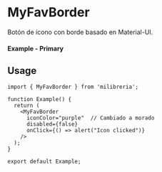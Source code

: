
<Meta of={MyFavBorderStories} title="MyFavBorder" />

# MyFavBorder

Botón de ícono con borde basado en Material-UI.

#### Example - Primary

<Canvas of={MyFavBorderStories.Primary} />

## Usage

```tsx
import { MyFavBorder } from 'milibreria';

function Example() {
  return (
    <MyFavBorder
      iconColor="purple"  // Cambiado a morado
      disabled={false}
      onClick={() => alert("Icon clicked")}
    />
  );
}

export default Example;
 